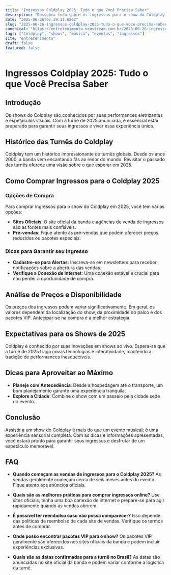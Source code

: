 ```yaml
---
title: "Ingressos Coldplay 2025: Tudo o que Você Precisa Saber"
description: "Descubra tudo sobre os ingressos para o show do Coldplay em 2025. Informações sobre preços, datas e dicas para aproveitar a experiência ao máximo."
date: "2025-06-26T07:39:11.686Z"
slug: "2025-06-26-ingressos-coldplay-2025-tudo-o-que-voce-precisa-saber"
canonical: "https://entretenimento.neostream.com.br/2025-06-26-ingressos-coldplay-2025-tudo-o-que-voce-precisa-saber"
tags: ["Coldplay", "shows", "música", "eventos", "ingressos"]
site: "entretenimento"
draft: false
featured: false
---
```


# Ingressos Coldplay 2025: Tudo o que Você Precisa Saber

## Introdução
Os shows do Coldplay são conhecidos por suas performances eletrizantes e espetáculos visuais. Com a turnê de 2025 anunciada, é essencial estar preparado para garantir seus ingressos e viver essa experiência única.

## Histórico das Turnês do Coldplay
Coldplay tem um histórico impressionante de turnês globais. Desde os anos 2000, a banda vem encantando fãs ao redor do mundo. Revisitar o passado das turnês oferece uma visão sobre o que esperar em 2025.

## Como Comprar Ingressos para o Coldplay 2025
### Opções de Compra
Para comprar ingressos para o show do Coldplay em 2025, você tem várias opções:
- **Sites Oficiais**: O site oficial da banda e agências de venda de ingressos são as fontes mais confiáveis.
- **Pré-vendas**: Fique atento às pré-vendas que podem oferecer preços reduzidos ou pacotes especiais.

### Dicas para Garantir seu Ingresso
- **Cadastre-se para Alertas**: Inscreva-se em newsletters para receber notificações sobre a abertura das vendas.
- **Verifique a Conexão de Internet**: Uma conexão estável é crucial para não perder a oportunidade de compra.

## Análise de Preços e Disponibilidade
Os preços dos ingressos podem variar significativamente. Em geral, os valores dependem da localização do show, da proximidade do palco e dos pacotes VIP. Antecipar-se na compra é a melhor estratégia.

## Expectativas para os Shows de 2025
Coldplay é conhecido por suas inovações em shows ao vivo. Espera-se que a turnê de 2025 traga novas tecnologias e interatividade, mantendo a tradição de performances inesquecíveis.

## Dicas para Aproveitar ao Máximo
- **Planeje com Antecedência**: Desde a hospedagem até o transporte, um bom planejamento garante uma experiência tranquila.
- **Explore a Cidade**: Combine o show com um passeio pela cidade sede do evento.

## Conclusão
Assistir a um show do Coldplay é mais do que um evento musical; é uma experiência sensorial completa. Com as dicas e informações apresentadas, você estará pronto para garantir seus ingressos e desfrutar de um espetáculo memorável.

## FAQ
- **Quando começam as vendas de ingressos para o Coldplay 2025?**
  As vendas geralmente começam cerca de seis meses antes do evento. Fique atento aos anúncios oficiais.

- **Quais são as melhores práticas para comprar ingressos online?**
  Use sites oficiais, tenha uma boa conexão de internet e prepare-se para agir rapidamente quando as vendas abrirem.

- **É possível ter reembolso caso não possa comparecer?**
  Isso depende das políticas de reembolso de cada site de vendas. Verifique os termos antes de comprar.

- **Onde posso encontrar pacotes VIP para o show?**
  Os pacotes VIP geralmente são oferecidos nos sites oficiais da banda e podem incluir experiências exclusivas.

- **Quais são as datas confirmadas para a turnê no Brasil?**
  As datas são anunciadas no site oficial da banda e podem variar conforme a logística da turnê.